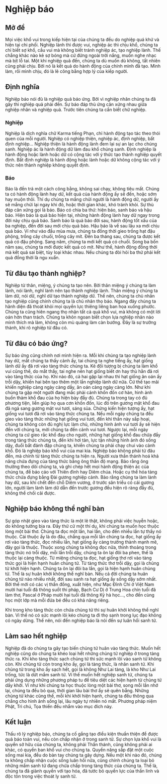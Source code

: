 # Nghiệp báo {- #nghiep-bao}

## Mở đề {- #mo-de-nghiep-bao}

Mọi việc khổ vui trong kiếp hiện tại của chúng ta đều do nghiệp quá khứ và
hiện tại chi phối. Nghiệp lành thì được vui, nghiệp ác thì chịu khổ, chúng ta chỉ biết sợ
khổ, cầu vui mà không biết tránh nghiệp ác, tạo nghiệp lành. Thế chẳng khác nào kẻ sợ
bóng mà cứ đứng ngoài trời nắng, muốn nghe nhạc mà bịt lỗ tai. Một khi nghiệp quả
đến, chúng ta dù muốn dù không, tất nhiên cũng phải chịu. Bởi nó là kết quả do hành
động của chính mình đã tạo. Mình làm, rồi mình chịu, đó là lẽ công bằng hợp lý của
kiếp người.

## Định nghĩa {- #dinh-nghia-nghiep-bao}

Nghiệp báo nói đủ là nghiệp quả báo ứng. Bởi vì nghiệp nhân chúng ta đã gây
thì nghiệp quả phải đến. Sự báo đáp thù ứng cân xứng nhau giữa nghiệp nhân và
nghiệp quả. Trước tiên chúng ta cần biết chữ nghiệp.

### Nghiệp {- #dinh-nghia-nghiep}

Nghiệp là dịch nghĩa chữ Karma tiếng Phạn, chỉ hành động tạo tác theo thói
quen của mỗi người. Nghiệp có nghiệp thiện, nghiệp ác, định nghiệp, bất định nghiệp...
Nghiệp thiện là hành động lành đem lại sự an lạc cho chúng sanh. Nghiệp ác là hành
động dữ làm đau khổ chúng sanh. Định nghiệp là hành động hoặc lành hoặc dữ có
cộng tác với ý thức tạo thành nghiệp quyết định. Bất định nghiệp là hành động hoặc
lành hoặc dữ không cộng tác với ý thức nên thành nghiệp không quyết định.

### Báo {- #dinh-nghia-bao}

Báo là đền trả một cách công bằng, không sai chạy, không tiêu mất. Chúng
ta có hành động lành hay dữ, kết quả của hành động ấy sẽ đến, hoặc sớm hay muộn
thôi. Thí dụ chúng ta mắng chửi người là hành động dữ, người ấy sẽ mắng chửi lại
ngay khi đó, hoặc thời gian khác, khó tránh khỏi. Sự thù đáp cân xứng gọi là báo. Báo
có chia ba thứ: hiện báo, sanh báo và hậu báo. Hiện báo là quả báo hiện tại, những
hành động lành hay dữ ngay trong đời này chịu quả báo. Sanh báo là quả báo đời sau,
hành động tốt xấu của ba nghiệp, đến đời sau mới chịu quả báo. Hậu báo là về sau lâu
xa mới chịu quả báo. Ví như vào đầu mùa mưa, chúng ta đồng thời gieo trồng hạt đậu
phộng, trồng cây chuối, trồng cây mít. Đến ba tháng sau, chúng ta được kết quả có đậu
phộng. Sang năm, chúng ta mới kết quả có chuối. Song ba bốn năm sau, chúng ta mới
được kết quả có mít. Như thế, hành động đồng thời mà kết quả sai biệt, tùy loại khác
nhau. Nếu chúng ta đòi hỏi ba thứ phải kết quả đồng thời là ngu xuẩn.

## Từ đâu tạo thành nghiệp? {- #tu-dau-tao-thanh-nghiep}

Nghiệp từ thân, miệng, ý chúng ta tạo nên. Bởi thân miệng ý chúng ta làm lành,
nói lành, nghĩ lành nên tạo thành nghiệp lành. Thân miệng ý chúng ta làm dữ, nói dữ,
nghĩ dữ tạo thành nghiệp dữ. Thế nên, chúng ta chủ nhân tạo nghiệp cũng chính chúng
ta là chủ nhân thọ báo. Ngang đây chúng ta hãnh diện đã thoát khỏi mọi quyền lực
thiêng liêng ban họa xuống phước. Chúng ta cũng hiên ngang thọ nhận tất cả quả khổ
vui, mà không có một lời oán hờn than trách. Chúng ta khôn ngoan biết chọn lựa
nghiệp nhân nào mình thích mà làm, không còn mù quáng làm càn bướng. Đây là sự
trưởng thành, khi rõ nghiệp từ đâu có.

## Từ đâu có báo ứng? {- #tu-dau-co-bao-ung}

Sự báo ứng cũng chính nơi mình hiện ra. Mỗi khi chúng ta tạo nghiệp lành hay
dữ, mắt chúng ta thấy cảnh ấy, tai chúng ta nghe tiếng ấy, hạt giống lành dữ ấy đã rơi
vào tàng thức chúng ta. Kẻ đối tượng bị chúng ta làm khổ vui cũng thế, do mắt thấy,
tai nghe nên hạt giống biết ơn hay thù hằn đã rơi vào tàng thức của họ. Khi nào đó, cả
hai gặp lại nhau thì hạt giống ân oán ấy trỗi dậy, khiến hai bên tạo thêm một lần
nghiệp lành dữ nữa. Cứ thế tạo mãi khiến nghiệp càng ngày càng dầy, ân oán càng
ngày càng lớn. Như khi chúng ta gặp một người đang mắc phải cảnh khốn đốn cơ hàn,
hình ảnh buồn thảm khổ đau của họ hiện bày đầy đủ. Chúng ta trong tay có đủ phương
tiện, liền giúp họ qua cơn khốn đốn, lúc đó trên gương mặt khổ đau đã ngả sang gương
mặt vui tươi, sáng sủa. Chứng kiến hiện tượng ấy, hạt giống vui tươi đã rơi vào tàng
thức chúng ta. Nếu mỗi ngày chúng ta đều gieo vào tàng thức những hạt giống vui
tươi, đến khi thân này sắp hoại, chúng ta không còn đủ nghị lực làm chủ, những hình
ảnh vui tươi ấy sẽ hiện đến với chúng ta, mời chúng ta đến cảnh vui tươi. Ngược lại,
mỗi ngày chúng ta cứ gieo rắc khổ đau cho người, những hạt giống khổ đau chứa đầy
trong tàng thức chúng ta, đến khi hơi tàn, lực tận những hình ảnh đó sống dậy, đuổi bắt
đánh đập chúng ta, khiến chúng ta phải chạy chui vào cảnh khổ. Đó là nghiệp báo khổ
vui của mai kia. Nghiệp báo không phải từ đâu đến, mà chính từ tàng thức chúng ta
hiện ra. Người xưa thần thánh hoá khả năng chứa đựng của tàng thức bằng ông thần độ
mạng. Bảo rằng ông thường theo dõi chúng ta, và ghi chép hết mọi hành động thiện ác
của chúng ta, để báo cáo với Thiên đình hay Diêm chúa. Hoặc cụ thể hóa tàng thức
chứa đựng bằng Đài gương nghiệp cảnh. Bảo rằng chúng ta làm lành hay dữ, sau khi
chết đến chỗ Diêm vương, ở trước sân triều có cái gương lớn, người làm lành làm dữ
dẫn đến trước gương đều hiện rõ ràng đầy đủ, không thể chối cãi được.

## Nghiệp báo không thể nghĩ bàn {- #nghiep-bao-khong-the-nghi-ban}

Sự góp nhặt gieo vào tàng thức là một lẽ thật, không phải việc huyễn hoặc, do
không tưởng bịa ra. Đây thử cử một thí dụ, khi chúng ta muốn học thuộc lòng một bài
thơ. Chúng ta đọc một lần, hai lần, cho đến nhiều lần tự thấy nó thuộc. Cái thuộc ấy là
do đâu, chẳng qua mỗi lần chúng ta đọc, hạt giống ấy rơi vào tàng thức, đọc nhiều lần,
hạt giống ấy càng trưởng thành mạnh mẽ, đây gọi là thuộc. Thuộc xong chúng ta
không đọc nữa, thỉnh thoảng trong tàng thức nó trỗi dậy, mỗi lần trỗi dậy, chúng ta ôn
lại đôi ba phen, thế là thuộc lại càng thuộc. Từ miệng chúng ta đọc, hạt giống thơ rơi
vào tàng thức gọi là hiện hạnh huân chủng tử. Từ tàng thức thơ trỗi dậy, gọi là chủng tử khởi hiện hạnh. Chúng ta ôn lại đôi ba lần, gọi là hiện
hạnh huân chủng tử. Thế là sự huân khởi không thể nghĩ bàn. Nếu cả đời chúng ta
huân chủng tử nào nhiều nhất, đời sau sanh ra hạt giống ấy sống dậy sớm nhất. Bởi thế
mới có các vị thần đồng, xuất hiện, như Mạc Đĩnh Chi ở Việt Nam mười hai tuổi đã
thông suốt thi pháp, Bạch Cư Dị ở Trung Hoa chín tuổi đã làm thơ, Pascal ở Pháp
mười hai tuổi đã thông Kỷ hà học..., cho đến cùng học một lớp mà mỗi đứa bé đều có
khả năng riêng.

Khi trong kho tàng thức còn chứa chủng tử thì sự huân khởi không thể nghĩ bàn.
Vì thế nó có sức mạnh lôi kéo chúng ta đi thọ sanh trong lục đạo không có ngày dừng.
Thế nên, nói đến nghiệp báo là nói đến sự luân hồi sanh tử.

## Làm sao hết nghiệp {- #lam-sao-het-nghiep}

Nghiệp đã do chúng ta gây tạo biến chủng tử huân vào tàng thức. Muốn hết
nghiệp cũng do chúng ta khéo loại hết những chủng tử nghiệp ở trong tàng thức ra. Khi
kho tàng thức sạch chủng tử thì sức mạnh lôi vào sanh tử không còn. Khi chủng tử còn
trong kho ấy, gọi là tàng thức, là nhân sanh tử. Khi chủng tử trong kho ấy sạch hết, gọi
là không Như Lai tàng, là kho Như Lai trống, tức là dứt mầm sanh tử. Vì thế muốn hết
nghiệp sanh tử, chúng ta phải ứng dụng những phương pháp tu để tiêu diệt các hiện
hạnh từ chủng tử dấy khởi. Ví như khi chúng ta học thuộc lòng một bài thơ, song mỗi
lần nhớ lại, chúng ta đều bỏ qua, thời gian lâu bài thơ ấy sẽ quên bẵng. Những chủng
tử khác cũng thế, mỗi khi khởi hiện hạnh, chúng ta đều thông qua chẳng cho hình ảnh
sống lại, lâu ngày tự nhiên nó mất. Phương pháp niệm Phật, Trì chú, Tọa thiền đều
nhắm vào mục đích này.

## Kết luận {- #ket-luan-nghiep-bao}

Thấu rõ lý nghiệp báo, chúng ta cố gắng tạo điều kiện thuần thiện để được quả
báo toàn vui, nếu còn chấp nhận ở trong sanh tử. Sự chọn lựa khổ vui là quyền sở hữu
của chúng ta, không phải Thần thánh, cũng không phải ai khác, có quyền ban khổ vui
cho chúng ta. Quyền năng sắp đặt một cuộc sống mai kia, đều do bàn tay chúng ta gây
dựng. Nếu một khi nào đó, chúng ta không chấp nhận cuộc sống luân hồi nữa, cũng
chính chúng ta loại bỏ những mầm sanh tử đang chứa chấp trong tàng thức của chúng
ta. Thế là, chúng ta đã giành quyền với tạo hóa, đã tước bỏ quyền lực của thần linh và
độc tôn trong việc thoát ly sanh tử.
